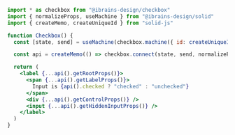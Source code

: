 ```jsx
import * as checkbox from "@ibrains-design/checkbox"
import { normalizeProps, useMachine } from "@ibrains-design/solid"
import { createMemo, createUniqueId } from "solid-js"

function Checkbox() {
  const [state, send] = useMachine(checkbox.machine({ id: createUniqueId() }))

  const api = createMemo(() => checkbox.connect(state, send, normalizeProps))

  return (
    <label {...api().getRootProps()}>
      <span {...api().getLabelProps()}>
        Input is {api().checked ? "checked" : "unchecked"}
      </span>
      <div {...api().getControlProps()} />
      <input {...api().getHiddenInputProps()} />
    </label>
  )
}
```
